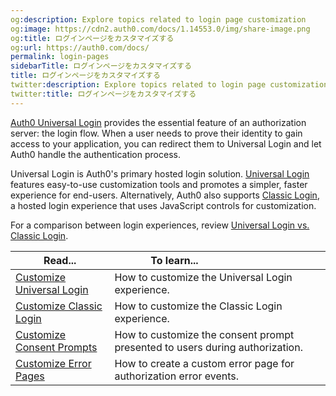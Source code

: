 ```yaml
---
og:description: Explore topics related to login page customization
og:image: https://cdn2.auth0.com/docs/1.14553.0/img/share-image.png
og:title: ログインページをカスタマイズする
og:url: https://auth0.com/docs/
permalink: login-pages
sidebarTitle: ログインページをカスタマイズする
title: ログインページをカスタマイズする
twitter:description: Explore topics related to login page customization
twitter:title: ログインページをカスタマイズする
---
```


[Auth0 Universal Login](/docs/authenticate/login/auth0-universal-login) provides the essential feature of an <Tooltip tip="Authorization Server: Centralized server that contributes to defining the boundaries of a user’s access. For example, your authorization server can control the data, tasks, and features available to a user." cta="View Glossary" href="/docs/glossary?term=authorization+server">authorization server</Tooltip>: the login flow. When a user needs to prove their identity to gain access to your application, you can redirect them to <Tooltip tip="Authorization Server: Centralized server that contributes to defining the boundaries of a user’s access. For example, your authorization server can control the data, tasks, and features available to a user." cta="View Glossary" href="/docs/glossary?term=Universal+Login">Universal Login</Tooltip> and let Auth0 handle the authentication process.

Universal Login is Auth0's primary hosted login solution. [Universal Login](/docs/authenticate/login/auth0-universal-login/universal-login-vs-classic-login/universal-experience) features easy-to-use customization tools and promotes a simpler, faster experience for end-users. Alternatively, Auth0 also supports [Classic Login](/docs/authenticate/login/auth0-universal-login/universal-login-vs-classic-login/classic-experience), a hosted login experience that uses JavaScript controls for customization.

For a comparison between login experiences, review [Universal Login vs. Classic Login](/docs/authenticate/login/auth0-universal-login/universal-login-vs-classic-login).

<table class="table"><thead>
<tr>
<th><strong>Read...</strong></th>
<th><strong>To learn...</strong>                                </th>
</tr>
</thead>
<tbody>
<tr>
<td><a href="/docs/customize/login-pages/universal-login">Customize Universal Login </a></td>
<td>How to customize the Universal Login experience.</td>
</tr>
<tr>
<td><a href="/docs/customize/login-pages/classic-login">Customize Classic Login</a></td>
<td>How to customize the Classic Login experience.</td>
</tr>
<tr>
<td><a href="/docs/customize/login-pages/customize-consent-prompts">Customize Consent Prompts</a></td>
<td>How to customize the consent prompt presented to users during authorization.</td>
</tr>
<tr>
<td><a href="/docs/customize/login-pages/custom-error-pages">Customize Error Pages</a></td>
<td>How to create a custom error page for authorization error events.</td>
</tr>
</tbody>
</table>